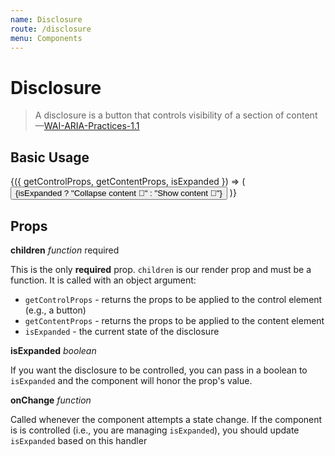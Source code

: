 ```yaml
---
name: Disclosure
route: /disclosure
menu: Components
---
```



# Disclosure

> A disclosure is a button that controls visibility of a section of content
—[WAI-ARIA-Practices-1.1](https://www.w3.org/TR/wai-aria-practices-1.1/#disclosure)

## Basic Usage

<Playground>
  <Disclosure>
    {({ getControlProps, getContentProps, isExpanded }) => (
      <React.Fragment>
        <button {...getControlProps()}>
          {isExpanded ? "Collapse content 🙈" : "Show content 👀"}
        </button>
        <p {...getContentProps()} hidden={!isExpanded}>
          Here is your content 😎
        </p>
      </React.Fragment>
    )}
  </Disclosure>
</Playground>

## Props

**children** *function* required

This is the only **required** prop. `children` is our render prop and must be a
function. It is called with an object argument:

- `getControlProps` - returns the props to be applied to the control element 
  (e.g., a button)
- `getContentProps` - returns the props to be applied to the content element
- `isExpanded` - the current state of the disclosure

**isExpanded** *boolean*

If you want the disclosure to be controlled, you can pass in a boolean to 
`isExpanded` and the component will honor the prop's value.

**onChange** *function*

Called whenever the component attempts a state change. If the component is
is controlled (i.e., you are managing `isExpanded`), you should update 
`isExpanded` based on this handler
